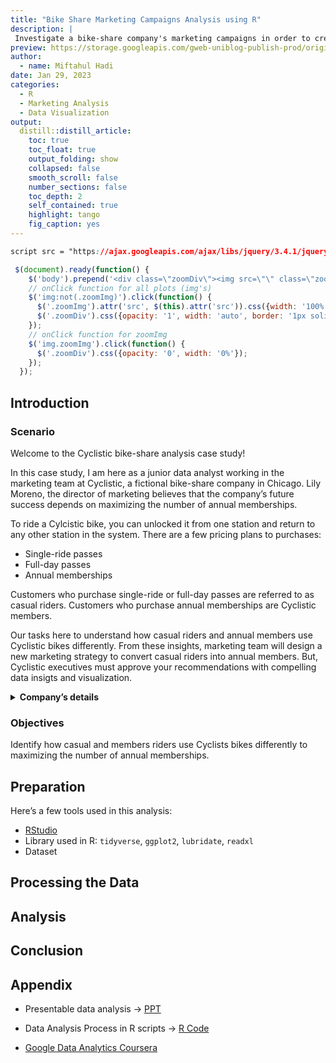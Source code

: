 ```yaml
---
title: "Bike Share Marketing Campaigns Analysis using R"
description: |
 Investigate a bike-share company's marketing campaigns in order to create a new one that is more profitable for the company. 
preview: https://storage.googleapis.com/gweb-uniblog-publish-prod/original_images/image1_hH9B4gs.jpg
author:
  - name: Miftahul Hadi
date: Jan 29, 2023
categories:
  - R
  - Marketing Analysis
  - Data Visualization
output:
  distill::distill_article:
    toc: true
    toc_float: true
    output_folding: show
    collapsed: false
    smooth_scroll: false
    number_sections: false
    toc_depth: 2
    self_contained: true
    highlight: tango
    fig_caption: yes
---
```

```css
script src = "https://ajax.googleapis.com/ajax/libs/jquery/3.4.1/jquery.min.js"
```

```js
 $(document).ready(function() {
    $('body').prepend('<div class=\"zoomDiv\"><img src=\"\" class=\"zoomImg\"></div>');
    // onClick function for all plots (img's)
    $('img:not(.zoomImg)').click(function() {
      $('.zoomImg').attr('src', $(this).attr('src')).css({width: '100%'});
      $('.zoomDiv').css({opacity: '1', width: 'auto', border: '1px solid white', borderRadius: '5px', position: 'fixed', top: '50%', left: '50%', marginRight: '-50%', transform: 'translate(-50%, -50%)', boxShadow: '0px 0px 50px #888888', zIndex: '50', overflow: 'auto', maxHeight: '100%'});
    });
    // onClick function for zoomImg
    $('img.zoomImg').click(function() {
      $('.zoomDiv').css({opacity: '0', width: '0%'}); 
    });
  });
```


## Introduction
### Scenario 

Welcome to the Cyclistic bike-share analysis case study!

In this case study, I am here as a junior data analyst working in the marketing team at Cyclistic, a fictional bike-share company in Chicago. Lily Moreno, the director of marketing believes that the company's future success depends on maximizing the number of annual memberships. 

To ride a Cylcistic bike, you can unlocked it from one station and return to any other station in the system. There are a few pricing plans to purchases:

* Single-ride passes
* Full-day passes
* Annual memberships

Customers who purchase single-ride or full-day passes are referred to as casual riders. Customers who purchase annual memberships are Cyclistic members.

Our tasks here to understand how casual riders and annual members use Cyclistic bikes differently. From these insights, marketing team will design a new marketing strategy to convert casual riders into annual members. But, Cyclistic executives must approve your recommendations with compelling data insigts and visualization.

<details>
  <summary><b>Company's details</b></summary>

In 2016, Cyclistic launched a successful bike-share offering. Since then, the program has grown to a fleet of 5,824 bicycles that are geotracked and locked into a network of 692 stations across Chicago. The bikes can be unlocked from one station and returned to any other station in the system anytime.

Until now, Cyclistic’s marketing strategy relied on building general awareness and appealing to broad consumer segments. One approach that helped make these things possible was the flexibility of its pricing plans: single-ride passes, full-day passes, and annual memberships. Customers who purchase single-ride or full-day passes are referred to as casual riders. Customers who purchase annual memberships are Cyclistic members.

Cyclistic’s finance analysts have concluded that annual members are much more profitable than casual riders. Although the pricing flexibility helps Cyclistic attract more customers, Moreno believes that maximizing the number of annual members will be key to future growth. Rather than creating a marketing campaign that targets all-new customers, Moreno believes there is a very good chance to convert casual riders into members. She notes that casual riders are already aware of the Cyclistic program and have chosen Cyclistic for their mobility needs.

Moreno has set a clear goal: Design marketing strategies aimed at converting casual riders into annual members. In order to do that, however, the marketing analyst team needs to better understand how annual members and casual riders differ, why casual riders would buy a membership, and how digital media could affect their marketing tactics. Moreno and her team are interested in analyzing the Cyclistic historical bike trip data to identify trends.

</details>

### Objectives
Identify how casual and members riders use Cyclists bikes differently to maximizing the number of annual memberships.

## Preparation
Here's a few tools used in this analysis:

* [RStudio](https://posit.co/)
* Library used in R: `tidyverse`, `ggplot2`, `lubridate`, `readxl`
* Dataset

## Processing the Data


## Analysis

## Conclusion

## Appendix
* Presentable data analysis → [PPT](https://docs.google.com/presentation/d/1wpt7qPzR-BEXo2--5i8QVYMetcrwlUB80-9rKWjD6qk/edit#slide=id.p)

* Data Analysis Process in R scripts → [R Code](https://www.kaggle.com/code/miftahulhadii/2022-bike-share-analysis-case-study)

* [Google Data Analytics Coursera](https://www.coursera.org/professional-certificates/google-data-analytics)